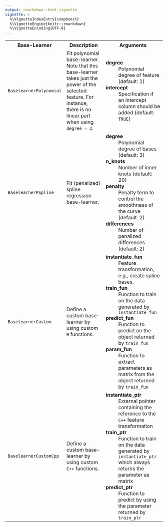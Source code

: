 ```yaml
---
output: rmarkdown::html_vignette
vignette: >
  %\VignetteIndexEntry{compboost}
  %\VignetteEngine{knitr::rmarkdown}
  %\VignetteEncoding{UTF-8}
---
```



<table>
  <tr>
    <th>Base-Learner</th>
    <th>Description</th>
    <th>Arguments</th>
  </tr>
  <tr>
    <td><code>BaselearnerPolynomial</code></td>
    <td>
      Fit polynomial base-learner. Note that this base-learner takes just the power of the selected feature. For instance, there is no linear part when using <code>degree = 2</code>.
    </td>
    <td>
      <dt><b>degree</b></dt> <dd>Polynomial degree of feature (default: 1)</dd>
      <dt><b>intercept</b></dt> <dd>Specification if an intercept column should be added (default: <code>TRUE</code>)</dd>
    </td>
  </tr>
  <tr>
    <td><code>BaselearnerPSpline</code></td>
    <td>Fit (penalized) spline regression base-learner.</td>
    <td>
      <dt><b>degree</b></dt> <dd>Polynomial degree of bases (default: 3)</dd>
      <dt><b>n_knots</b></dt> <dd>Number of inner knots (default: 20)</dd>
      <dt><b>penalty</b></dt> <dd>Penalty term to control the smoothness of the curve (default: 2)</dd>
      <dt><b>differences</b></dt> <dd>Number of penalized differences (default: 2)</dd>
    </td>
  </tr>
  <tr>
    <td><code>BaselearnerCustom</code></td>
    <td>Define a custom base-learner by using custom <code>R</code> functions.</td>
    <td>
      <dt><b>instantiate_fun</b></dt> <dd>Feature transformation, e.g., create spline bases.</dd>
      <dt><b>train_fun</b></dt> <dd>Function to train on the data generated by <code>instantiate_fun</code></dd>
      <dt><b>predict_fun</b></dt> <dd>Function to predict on the object returned by <code>train_fun</code></dd>
      <dt><b>param_fun</b></dt> <dd>Function to extract parameters as matrix from the object returned by <code>train_fun</code></dd>
    </td>
  </tr>
  <tr>
    <td><code>BaselearnerCustomCpp</code></td>
    <td>Define a custom base-learner by using custom <code>C++</code> functions.</td>
    <td>
      <dt><b>instantiate_ptr</b></dt> <dd>External pointer containing the reference to the <code>C++</code> feature transformation</dd>
      <dt><b>train_ptr</b></dt> <dd>Function to train on the data generated by <code>instantiate_ptr</code> which always returns the parameter as matrix</dd>
      <dt><b>predict_ptr</b></dt> <dd>Function to predict by using the parameter returned by <code>train_ptr</code></dd>
    </td>
  </tr>
</table>